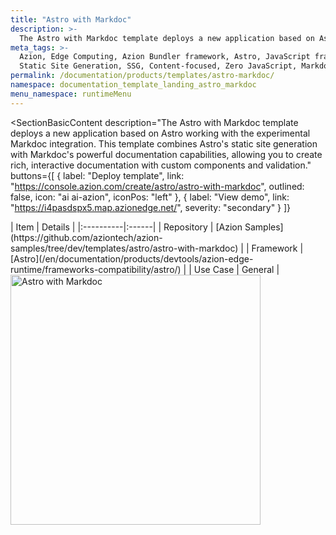 ```yaml
---
title: "Astro with Markdoc"
description: >-
  The Astro with Markdoc template deploys a new application based on Astro working with the experimental Markdoc integration.
meta_tags: >-
  Azion, Edge Computing, Azion Bundler framework, Astro, JavaScript frameworks,
  Static Site Generation, SSG, Content-focused, Zero JavaScript, Markdoc
permalink: /documentation/products/templates/astro-markdoc/
namespace: documentation_template_landing_astro_markdoc
menu_namespace: runtimeMenu
---
```



<SectionBasicContent
  description="The Astro with Markdoc template deploys a new application based on Astro working with the experimental Markdoc integration. This template combines Astro's static site generation with Markdoc's powerful documentation capabilities, allowing you to create rich, interactive documentation with custom components and validation."
  buttons={[
    { label: "Deploy template", link: "https://console.azion.com/create/astro/astro-with-markdoc", outlined: false, icon: "ai ai-azion", iconPos: "left" },
    { label: "View demo", link: "https://i4pasdspx5.map.azionedge.net/", severity: "secondary" }
  ]}
>
  <Fragment slot="content">
    <div style="flex: 1; min-width: 300px;">
      | Item | Details |
      |:----------|:------|
      | Repository | [Azion Samples](https://github.com/aziontech/azion-samples/tree/dev/templates/astro/astro-with-markdoc) |
      | Framework | [Astro](/en/documentation/products/devtools/azion-edge-runtime/frameworks-compatibility/astro/) |
      | Use Case | General |
    </div>
    <div style="display: flex; justify-content: center; align-items: center; flex: 1;">
      <img src="/assets/docs/images/uploads/template-showcase/astro/astro-markdoc.png" width="400" alt="Astro with Markdoc" style="min-width: 100%; max-width: 100%; height: auto;" />
    </div>
  </Fragment>
</SectionBasicContent>
